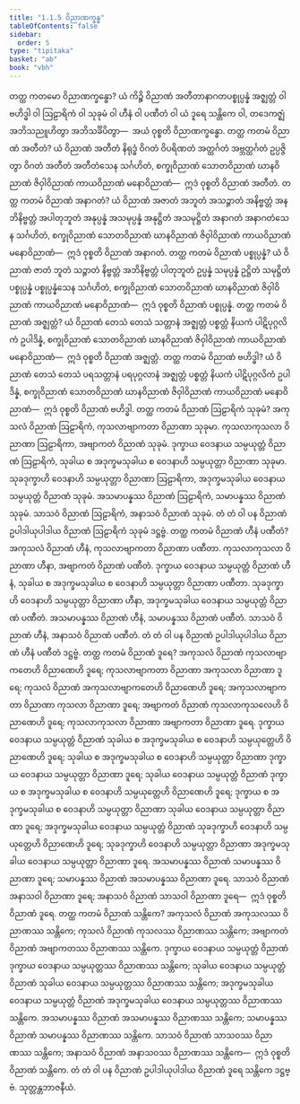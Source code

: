 ```yaml
---
title: "1.1.5 ဝိညာဏက္ခန္ဓ"
tableOfContents: false
sidebar:
  order: 5
type: "tipitaka"
basket: "ab"
book: "vbh"
---
```



<DynamicBreadcrumb />

<Division number="26" book="vbh" e="ch" v="30" p="10">

<Paragraph number="45" book="vbh">
တတ္ထ ကတမော ဝိညာဏက္ခန္ဓော? ယံ ကိဉ္စိ ဝိညာဏံ အတီတာနာဂတပစ္စုပ္ပန္နံ အဇ္ဈတ္တံ ဝါ ဗဟိဒ္ဓါ ဝါ ဩဠာရိကံ ဝါ သုခုမံ ဝါ ဟီနံ ဝါ ပဏီတံ ဝါ ယံ ဒူရေ သန္တိကေ ဝါ, တဒေကဇ္ဈံ အဘိသညူဟိတွာ အဘိသင်္ခိပိတွာ—  အယံ ဝုစ္စတိ ဝိညာဏက္ခန္ဓော.
</Paragraph>

</Division>
<Division number="27" book="vbh" e="ch" v="30" p="10">

<Paragraph number="46" book="vbh">
တတ္ထ ကတမံ ဝိညာဏံ အတီတံ? ယံ ဝိညာဏံ အတီတံ နိရုဒ္ဓံ ဝိဂတံ ဝိပရိဏတံ အတ္ထင်္ဂတံ အဗ္ဘတ္ထင်္ဂတံ ဥပ္ပဇ္ဇိတွာ ဝိဂတံ အတီတံ အတီတံသေန သင်္ဂဟိတံ, စက္ခုဝိညာဏံ သောတဝိညာဏံ ဃာနဝိညာဏံ ဇိဝှါဝိညာဏံ ကာယဝိညာဏံ မနောဝိညာဏံ—  ဣဒံ ဝုစ္စတိ ဝိညာဏံ အတီတံ.
</Paragraph>

<Paragraph number="47" book="vbh">
တတ္ထ ကတမံ ဝိညာဏံ အနာဂတံ? ယံ ဝိညာဏံ အဇာတံ အဘူတံ အသဉ္ဇာတံ အနိဗ္ဗတ္တံ အနဘိနိဗ္ဗတ္တံ အပါတုဘူတံ အနုပ္ပန္နံ အသမုပ္ပန္နံ အနုဋ္ဌိတံ အသမုဋ္ဌိတံ အနာဂတံ အနာဂတံသေန သင်္ဂဟိတံ, စက္ခုဝိညာဏံ သောတဝိညာဏံ ဃာနဝိညာဏံ ဇိဝှါဝိညာဏံ ကာယဝိညာဏံ မနောဝိညာဏံ—  ဣဒံ ဝုစ္စတိ ဝိညာဏံ အနာဂတံ.
</Paragraph>

<Paragraph number="48" book="vbh">
တတ္ထ ကတမံ ဝိညာဏံ ပစ္စုပ္ပန္နံ? ယံ ဝိညာဏံ ဇာတံ ဘူတံ သဉ္ဇာတံ နိဗ္ဗတ္တံ အဘိနိဗ္ဗတ္တံ ပါတုဘူတံ ဥပ္ပန္နံ သမုပ္ပန္နံ ဥဋ္ဌိတံ သမုဋ္ဌိတံ ပစ္စုပ္ပန္နံ ပစ္စုပ္ပန္နံသေန သင်္ဂဟိတံ, စက္ခုဝိညာဏံ သောတဝိညာဏံ ဃာနဝိညာဏံ ဇိဝှါဝိညာဏံ ကာယဝိညာဏံ မနောဝိညာဏံ—  ဣဒံ ဝုစ္စတိ ဝိညာဏံ ပစ္စုပ္ပန္နံ.
</Paragraph>

</Division>
<Division number="28" book="vbh" e="ch" v="30" p="11">

<Paragraph number="49" book="vbh">
တတ္ထ ကတမံ ဝိညာဏံ အဇ္ဈတ္တံ? ယံ ဝိညာဏံ တေသံ တေသံ သတ္တာနံ အဇ္ဈတ္တံ ပစ္စတ္တံ နိယကံ ပါဋိပုဂ္ဂလိကံ ဥပါဒိန္နံ, စက္ခုဝိညာဏံ သောတဝိညာဏံ ဃာနဝိညာဏံ ဇိဝှါဝိညာဏံ ကာယဝိညာဏံ မနောဝိညာဏံ—  ဣဒံ ဝုစ္စတိ ဝိညာဏံ အဇ္ဈတ္တံ.
</Paragraph>

<Paragraph number="50" book="vbh">
တတ္ထ ကတမံ ဝိညာဏံ ဗဟိဒ္ဓါ? ယံ ဝိညာဏံ တေသံ တေသံ ပရသတ္တာနံ ပရပုဂ္ဂလာနံ အဇ္ဈတ္တံ ပစ္စတ္တံ နိယကံ ပါဋိပုဂ္ဂလိကံ ဥပါဒိန္နံ, စက္ခုဝိညာဏံ သောတဝိညာဏံ ဃာနဝိညာဏံ ဇိဝှါဝိညာဏံ ကာယဝိညာဏံ မနောဝိညာဏံ—  ဣဒံ ဝုစ္စတိ ဝိညာဏံ ဗဟိဒ္ဓါ.
</Paragraph>

</Division>
<Division number="29" book="vbh" e="ch" v="30" p="11">

<Paragraph number="51" book="vbh">
တတ္ထ ကတမံ ဝိညာဏံ ဩဠာရိကံ သုခုမံ? အကုသလံ ဝိညာဏံ ဩဠာရိကံ, ကုသလာဗျာကတာ ဝိညာဏာ သုခုမာ. ကုသလာကုသလာ ဝိညာဏာ ဩဠာရိကာ, အဗျာကတံ ဝိညာဏံ သုခုမံ. ဒုက္ခာယ ဝေဒနာယ သမ္ပယုတ္တံ ဝိညာဏံ ဩဠာရိကံ, သုခါယ စ အဒုက္ခမသုခါယ စ ဝေဒနာဟိ သမ္ပယုတ္တာ ဝိညာဏာ သုခုမာ. သုခဒုက္ခာဟိ ဝေဒနာဟိ သမ္ပယုတ္တာ ဝိညာဏာ ဩဠာရိကာ, အဒုက္ခမသုခါယ ဝေဒနာယ သမ္ပယုတ္တံ ဝိညာဏံ သုခုမံ. အသမာပန္နဿ ဝိညာဏံ ဩဠာရိကံ, သမာပန္နဿ ဝိညာဏံ သုခုမံ. သာသဝံ ဝိညာဏံ ဩဠာရိကံ, အနာသဝံ ဝိညာဏံ သုခုမံ. တံ တံ ဝါ ပန ဝိညာဏံ ဥပါဒါယုပါဒါယ ဝိညာဏံ ဩဠာရိကံ သုခုမံ ဒဋ္ဌဗ္ဗံ.
</Paragraph>

</Division>
<Division number="30" book="vbh" e="ch" v="30" p="11">

<Paragraph number="52" book="vbh">
တတ္ထ ကတမံ ဝိညာဏံ ဟီနံ ပဏီတံ? အကုသလံ ဝိညာဏံ ဟီနံ, ကုသလာဗျာကတာ ဝိညာဏာ ပဏီတာ. ကုသလာကုသလာ ဝိညာဏာ ဟီနာ, အဗျာကတံ ဝိညာဏံ ပဏီတံ. ဒုက္ခာယ ဝေဒနာယ သမ္ပယုတ္တံ ဝိညာဏံ ဟီနံ, သုခါယ စ အဒုက္ခမသုခါယ စ ဝေဒနာဟိ သမ္ပယုတ္တာ ဝိညာဏာ ပဏီတာ. သုခဒုက္ခာဟိ ဝေဒနာဟိ သမ္ပယုတ္တာ ဝိညာဏာ ဟီနာ, အဒုက္ခမသုခါယ ဝေဒနာယ သမ္ပယုတ္တံ ဝိညာဏံ ပဏီတံ. အသမာပန္နဿ ဝိညာဏံ ဟီနံ, သမာပန္နဿ ဝိညာဏံ ပဏီတံ. သာသဝံ ဝိညာဏံ ဟီနံ, အနာသဝံ ဝိညာဏံ ပဏီတံ. တံ တံ ဝါ ပန ဝိညာဏံ ဥပါဒါယုပါဒါယ ဝိညာဏံ ဟီနံ ပဏီတံ ဒဋ္ဌဗ္ဗံ.
</Paragraph>

</Division>
<Division number="31" book="vbh" e="ch" v="30" p="12">

<Paragraph number="53" book="vbh">
တတ္ထ ကတမံ ဝိညာဏံ ဒူရေ? အကုသလံ ဝိညာဏံ ကုသလာဗျာကတေဟိ ဝိညာဏေဟိ ဒူရေ; ကုသလာဗျာကတာ ဝိညာဏာ အကုသလာ ဝိညာဏာ ဒူရေ; ကုသလံ ဝိညာဏံ အကုသလာဗျာကတေဟိ ဝိညာဏေဟိ ဒူရေ; အကုသလာဗျာကတာ ဝိညာဏာ ကုသလာ ဝိညာဏာ ဒူရေ; အဗျာကတံ ဝိညာဏံ ကုသလာကုသလေဟိ ဝိညာဏေဟိ ဒူရေ; ကုသလာကုသလာ ဝိညာဏာ အဗျာကတာ ဝိညာဏာ ဒူရေ. ဒုက္ခာယ ဝေဒနာယ သမ္ပယုတ္တံ ဝိညာဏံ သုခါယ စ အဒုက္ခမသုခါယ စ ဝေဒနာဟိ သမ္ပယုတ္တေဟိ ဝိညာဏေဟိ ဒူရေ; သုခါယ စ အဒုက္ခမသုခါယ စ ဝေဒနာဟိ သမ္ပယုတ္တာ ဝိညာဏာ ဒုက္ခာယ ဝေဒနာယ သမ္ပယုတ္တာ ဝိညာဏာ ဒူရေ; သုခါယ ဝေဒနာယ သမ္ပယုတ္တံ ဝိညာဏံ ဒုက္ခာယ စ အဒုက္ခမသုခါယ စ ဝေဒနာဟိ သမ္ပယုတ္တေဟိ ဝိညာဏေဟိ ဒူရေ; ဒုက္ခာယ စ အဒုက္ခမသုခါယ စ ဝေဒနာဟိ သမ္ပယုတ္တာ ဝိညာဏာ သုခါယ ဝေဒနာယ သမ္ပယုတ္တာ ဝိညာဏာ ဒူရေ; အဒုက္ခမသုခါယ ဝေဒနာယ သမ္ပယုတ္တံ ဝိညာဏံ သုခဒုက္ခာဟိ ဝေဒနာဟိ သမ္ပယုတ္တေဟိ ဝိညာဏေဟိ ဒူရေ; သုခဒုက္ခာဟိ ဝေဒနာဟိ သမ္ပယုတ္တာ ဝိညာဏာ အဒုက္ခမသုခါယ ဝေဒနာယ သမ္ပယုတ္တာ ဝိညာဏာ ဒူရေ. အသမာပန္နဿ ဝိညာဏံ သမာပန္နဿ ဝိညာဏာ ဒူရေ; သမာပန္နဿ ဝိညာဏံ အသမာပန္နဿ ဝိညာဏာ ဒူရေ. သာသဝံ ဝိညာဏံ အနာသဝါ ဝိညာဏာ ဒူရေ; အနာသဝံ ဝိညာဏံ သာသဝါ ဝိညာဏာ ဒူရေ—  ဣဒံ ဝုစ္စတိ ဝိညာဏံ ဒူရေ.
</Paragraph>

<Paragraph number="54" book="vbh">
တတ္ထ ကတမံ ဝိညာဏံ သန္တိကေ? အကုသလံ ဝိညာဏံ အကုသလဿ ဝိညာဏဿ သန္တိကေ; ကုသလံ ဝိညာဏံ ကုသလဿ ဝိညာဏဿ သန္တိကေ; အဗျာကတံ ဝိညာဏံ အဗျာကတဿ ဝိညာဏဿ သန္တိကေ. ဒုက္ခာယ ဝေဒနာယ သမ္ပယုတ္တံ ဝိညာဏံ ဒုက္ခာယ ဝေဒနာယ သမ္ပယုတ္တဿ ဝိညာဏဿ သန္တိကေ; သုခါယ ဝေဒနာယ သမ္ပယုတ္တံ ဝိညာဏံ သုခါယ ဝေဒနာယ သမ္ပယုတ္တဿ ဝိညာဏဿ သန္တိကေ; အဒုက္ခမသုခါယ ဝေဒနာယ သမ္ပယုတ္တံ ဝိညာဏံ အဒုက္ခမသုခါယ ဝေဒနာယ သမ္ပယုတ္တဿ ဝိညာဏဿ သန္တိကေ. အသမာပန္နဿ ဝိညာဏံ အသမာပန္နဿ ဝိညာဏဿ သန္တိကေ; သမာပန္နဿ ဝိညာဏံ သမာပန္နဿ ဝိညာဏဿ သန္တိကေ. သာသဝံ ဝိညာဏံ သာသဝဿ ဝိညာဏဿ သန္တိကေ; အနာသဝံ ဝိညာဏံ အနာသဝဿ ဝိညာဏဿ သန္တိကေ—  ဣဒံ ဝုစ္စတိ ဝိညာဏံ သန္တိကေ. တံ တံ ဝါ ပန ဝိညာဏံ ဥပါဒါယုပါဒါယ ဝိညာဏံ ဒူရေ သန္တိကေ ဒဋ္ဌဗ္ဗံ.

</Paragraph>
</Division>

<Paragraph number="55" type="center" book="vbh">
သုတ္တန္တဘာဇနီယံ.
</Paragraph>